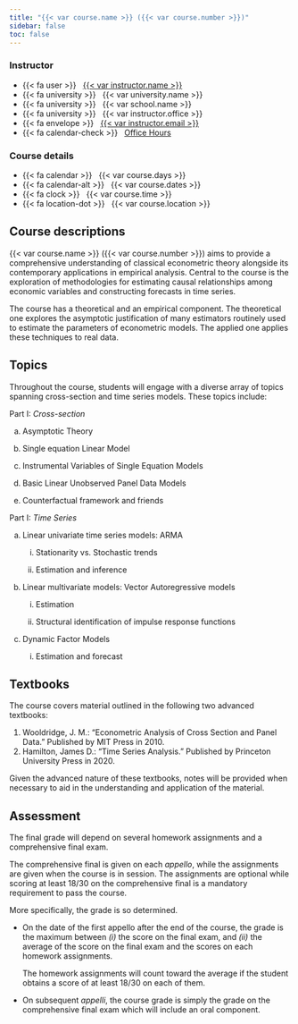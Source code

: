 ```yaml
---
title: "{{< var course.name >}} ({{< var course.number >}})"
sidebar: false
toc: false
---
```



::: {.grid .course-details}

::: {.g-col-6}
### Instructor

- {{< fa user >}} &nbsp; [{{< var instructor.name >}}]({{< var instructor.url >}})
- {{< fa university >}} &nbsp; {{< var university.name >}}
- {{< fa university >}} &nbsp; {{< var school.name >}}
- {{< fa university >}} &nbsp; {{< var instructor.office >}}
- {{< fa envelope >}} &nbsp; [{{< var instructor.email >}}](mailto:{{< var instructor.email >}})
- {{< fa calendar-check >}} &nbsp; [Office Hours]({{< var instructor.appointment_url >}})
:::

::: {.g-col-6}
### Course details

- {{< fa calendar >}} &nbsp; {{< var course.days >}}
- {{< fa calendar-alt >}} &nbsp; {{< var course.dates >}}
- {{< fa clock >}} &nbsp; {{< var course.time >}}
- {{< fa location-dot >}} &nbsp; {{< var course.location >}}

:::

:::

## Course descriptions

[{{< var course.name >}} ({{< var course.number >}})]{.coursename} aims to provide a comprehensive understanding of classical econometric theory alongside its contemporary applications in empirical analysis. Central to the course is the exploration of methodologies for estimating causal relationships among economic variables and constructing forecasts in time series.

The course has a theoretical and an empirical component. The theoretical one explores the asymptotic justification of many estimators routinely used to estimate the parameters of econometric models. The applied one applies these techniques to real data. 




<!-- 
Python is used This course's empirical component necessitates utilizing a computer program. Python is the optimal choice due to its widespread adoption and versatile capabilities, facilitating econometric analysis and providing students with a valuable skillset applicable across various domains.

Python's prominence as the most widely used programming language globally underscores its importance beyond econometrics, offering students a gateway to proficiency in data science, machine learning, and finance. Its extensive libraries and intuitive syntax streamline econometric analysis. At the same time, active community support enhances accessibility and problem-solving capabilities, reinforcing Python's suitability as a foundational skill for students embarking on careers in quantitative analysis and beyond. -->

## Topics

Throughout the course, students will engage with a diverse array of topics spanning cross-section and time series models. These topics include:

[Part I]{.high}: *Cross-section*

a. Asymptotic Theory

a. Single equation Linear Model 
b. Instrumental Variables of Single Equation Models

c. Basic Linear Unobserved Panel Data Models

d. Counterfactual framework and friends

[Part I]{.high}: *Time Series*

a. Linear univariate time series models: ARMA 

    i. Stationarity vs. Stochastic trends

    ii. Estimation and inference

b. Linear multivariate models: Vector Autoregressive models

    i. Estimation 

    ii. Structural identification of impulse response functions

c. Dynamic Factor Models

    i. Estimation and forecast

## Textbooks

The course covers material outlined in the following two advanced textbooks:

1. Wooldridge, J. M.: "Econometric Analysis of Cross Section and Panel Data." Published by MIT Press in 2010.
2. Hamilton, James D.: "Time Series Analysis." Published by Princeton University Press in 2020.

Given the advanced nature of these textbooks, notes will be provided when necessary to aid in the understanding and application of the material.

## Assessment

The final grade will depend on several homework assignments and a comprehensive final exam.

The comprehensive final is given on each _appello_, while the assignments are given when the course is in session. The assignments are optional while scoring at least 18/30 on the comprehensive final is a mandatory requirement to pass the course.

More specifically, the grade is so determined. 

- On the date of the first appello after the end of the course, the grade is the maximum between [_(i)_]{.high} the score on the final exam, and [_(ii)_]{.high} the average of the score on the final exam and the scores on each homework assignments.
  
  ::: {.callout-important}
    The homework assignments will count toward the average if the student obtains a score of at least 18/30 on each of them.
  :::
- On subsequent _appelli_, the course grade is simply the grade on the comprehensive final exam which will include an oral component.



